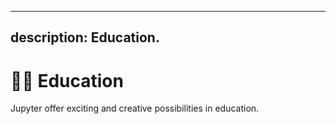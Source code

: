 <!--
  ~ Copyright (c) 2022-2023 Datalayer Inc. All rights reserved.
  ~
  ~ MIT License
-->

---
description: Education.
---

# 👩‍🎓 Education

Jupyter offer exciting and creative possibilities in education.
